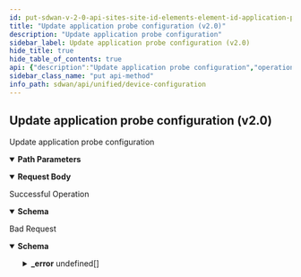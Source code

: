 ```yaml
---
id: put-sdwan-v-2-0-api-sites-site-id-elements-element-id-application-probe
title: "Update application probe configuration (v2.0)"
description: "Update application probe configuration"
sidebar_label: Update application probe configuration (v2.0)
hide_title: true
hide_table_of_contents: true
api: {"description":"Update application probe configuration","operationId":"put-sdwan-v2.0-api-sites-site_id-elements-element_id-application_probe","parameters":[{"description":"Site Id","in":"path","name":"site_id","required":true,"schema":{"description":"Site Id","type":"string"}},{"description":"Element Id","in":"path","name":"element_id","required":true,"schema":{"description":"Element Id","type":"string"}}],"requestBody":{"content":{"application/json":{"schema":{"properties":{"description":{"description":"Description: Size(max = 256, APPLICATION_PROBE_CONFIG_DESCRIPTION_INVALID, min = 0) ","type":"string"},"enable_probe":{"description":"Enable Probe","type":"boolean"},"id":{"description":"Id","type":"string"},"name":{"description":"Name: NotEmpty(APPLICATION_PROBE_CONFIG_NAME_REQD) Size(max = 128, error = NAME_EXCEEDS_LIMIT: Name of the resource exceeds limit., min = 0) ","type":"string"},"source_interface_id":{"description":"Source Interface Id","type":"string"},"tags":{"description":"Tags","items":{"description":"Tags","type":"string"},"type":"array"}},"required":["name"]}}}},"responses":{"200":{"content":{"application/json":{"schema":{"properties":{"description":{"description":"Description: Size(max = 256, APPLICATION_PROBE_CONFIG_DESCRIPTION_INVALID, min = 0) ","type":"string"},"enable_probe":{"description":"Enable Probe","type":"boolean"},"id":{"description":"Id","type":"string"},"name":{"description":"Name: NotEmpty(APPLICATION_PROBE_CONFIG_NAME_REQD) Size(max = 128, error = NAME_EXCEEDS_LIMIT: Name of the resource exceeds limit., min = 0) ","type":"string"},"source_interface_id":{"description":"Source Interface Id","type":"string"},"tags":{"description":"Tags","items":{"description":"Tags","type":"string"},"type":"array"}},"required":["name"]}}},"description":"Successful Operation"},"400":{"content":{"application/json":{"example":{"value":{"_error":[{"code":"APPLICATION_PROBE_CONFIG_UNSUPPORTED_SWVERSION"},{"code":"APPLICATION_PROBE_CONFIG_UNSUPPORTED_ROLE"},{"code":"INVALID_JSON_EXTRA_ATTRIBUTE"},{"code":"INVALID_JSON_COMMON_ATTR_MISMATCH"},{"code":"APPLICATION_PROBE_CONFIG_INVALID_SOURCE_INTERFACE"}]}},"schema":{"properties":{"_error":{"items":{"properties":{"code":{"type":"string"},"message":{"type":"string"}}},"type":"array"}}}}},"description":"Bad Request"}},"tags":["Device Configuration"],"method":"put","path":"/sdwan/v2.0/api/sites/{site_id}/elements/{element_id}/application_probe","jsonRequestBodyExample":{"description":"string","enable_probe":true,"id":"string","name":"string","source_interface_id":"string","tags":["string"]},"info":{"contact":{},"description":"List of APIs used to manage your device software to upgrade, retrieve available software images, and upgrade status information.","title":"Device Configuration","version":"Latest"},"postman":{"name":"Update application probe configuration (v2.0)","description":{"content":"Update application probe configuration","type":"text/plain"},"url":{"path":["sdwan","v2.0","api","sites",":site_id","elements",":element_id","application_probe"],"host":["{{baseUrl}}"],"query":[],"variable":[{"disabled":false,"description":{"content":"(Required) Site Id","type":"text/plain"},"type":"any","value":"","key":"site_id"},{"disabled":false,"description":{"content":"(Required) Element Id","type":"text/plain"},"type":"any","value":"","key":"element_id"}]},"header":[{"key":"Content-Type","value":"application/json"},{"key":"Accept","value":"application/json"}],"method":"PUT","body":{"mode":"raw","raw":"\"\"","options":{"raw":{"language":"json"}}}}}
sidebar_class_name: "put api-method"
info_path: sdwan/api/unified/device-configuration
---
```



## Update application probe configuration (v2.0)



Update application probe configuration

<details style={{"marginBottom":"1rem"}} data-collapsed={false} open={true}><summary style={{}}><strong>Path Parameters</strong></summary><div><ul><ParamsItem className={"paramsItem"} param={{"description":"Site Id","in":"path","name":"site_id","required":true,"schema":{"description":"Site Id","type":"string"}}}></ParamsItem><ParamsItem className={"paramsItem"} param={{"description":"Element Id","in":"path","name":"element_id","required":true,"schema":{"description":"Element Id","type":"string"}}}></ParamsItem></ul></div></details><MimeTabs><TabItem label={"application/json"} value={"application/json-schema"}><details style={{}} data-collapsed={false} open={true}><summary style={{"textAlign":"left"}}><strong>Request Body</strong></summary><div style={{"textAlign":"left","marginLeft":"1rem"}}></div><ul style={{"marginLeft":"1rem"}}><SchemaItem collapsible={false} name={"description"} required={false} schemaDescription={"Description: Size(max = 256, APPLICATION_PROBE_CONFIG_DESCRIPTION_INVALID, min = 0) "} schemaName={"string"} qualifierMessage={undefined} defaultValue={undefined}></SchemaItem><SchemaItem collapsible={false} name={"enable_probe"} required={false} schemaDescription={"Enable Probe"} schemaName={"boolean"} qualifierMessage={undefined} defaultValue={undefined}></SchemaItem><SchemaItem collapsible={false} name={"id"} required={false} schemaDescription={"Id"} schemaName={"string"} qualifierMessage={undefined} defaultValue={undefined}></SchemaItem><SchemaItem collapsible={false} name={"name"} required={true} schemaDescription={"Name: NotEmpty(APPLICATION_PROBE_CONFIG_NAME_REQD) Size(max = 128, error = NAME_EXCEEDS_LIMIT: Name of the resource exceeds limit., min = 0) "} schemaName={"string"} qualifierMessage={undefined} defaultValue={undefined}></SchemaItem><SchemaItem collapsible={false} name={"source_interface_id"} required={false} schemaDescription={"Source Interface Id"} schemaName={"string"} qualifierMessage={undefined} defaultValue={undefined}></SchemaItem><SchemaItem collapsible={false} name={"tags"} required={false} schemaDescription={"Tags"} schemaName={"string[]"} qualifierMessage={undefined} defaultValue={undefined}></SchemaItem></ul></details></TabItem></MimeTabs><div><ApiTabs><TabItem label={"200"} value={"200"}><div>

Successful Operation

</div><div><MimeTabs groupId={"mime-type"}><TabItem label={"application/json"} value={"application/json"}><SchemaTabs groupId={"schema-tabs"}><TabItem label={"Schema"} value={"Schema"}><details style={{}} data-collapsed={false} open={true}><summary style={{"textAlign":"left"}}><strong>Schema</strong></summary><div style={{"textAlign":"left","marginLeft":"1rem"}}></div><ul style={{"marginLeft":"1rem"}}><SchemaItem collapsible={false} name={"description"} required={false} schemaDescription={"Description: Size(max = 256, APPLICATION_PROBE_CONFIG_DESCRIPTION_INVALID, min = 0) "} schemaName={"string"} qualifierMessage={undefined} defaultValue={undefined}></SchemaItem><SchemaItem collapsible={false} name={"enable_probe"} required={false} schemaDescription={"Enable Probe"} schemaName={"boolean"} qualifierMessage={undefined} defaultValue={undefined}></SchemaItem><SchemaItem collapsible={false} name={"id"} required={false} schemaDescription={"Id"} schemaName={"string"} qualifierMessage={undefined} defaultValue={undefined}></SchemaItem><SchemaItem collapsible={false} name={"name"} required={false} schemaDescription={"Name: NotEmpty(APPLICATION_PROBE_CONFIG_NAME_REQD) Size(max = 128, error = NAME_EXCEEDS_LIMIT: Name of the resource exceeds limit., min = 0) "} schemaName={"string"} qualifierMessage={undefined} defaultValue={undefined}></SchemaItem><SchemaItem collapsible={false} name={"source_interface_id"} required={false} schemaDescription={"Source Interface Id"} schemaName={"string"} qualifierMessage={undefined} defaultValue={undefined}></SchemaItem><SchemaItem collapsible={false} name={"tags"} required={false} schemaDescription={"Tags"} schemaName={"string[]"} qualifierMessage={undefined} defaultValue={undefined}></SchemaItem></ul></details></TabItem><TabItem label={"Example (from schema)"} value={"Example (from schema)"}><ResponseSamples responseExample={"{\n  \"description\": \"string\",\n  \"enable_probe\": true,\n  \"id\": \"string\",\n  \"name\": \"string\",\n  \"source_interface_id\": \"string\",\n  \"tags\": [\n    \"string\"\n  ]\n}"} language={"json"}></ResponseSamples></TabItem></SchemaTabs></TabItem></MimeTabs></div></TabItem><TabItem label={"400"} value={"400"}><div>

Bad Request

</div><div><MimeTabs groupId={"mime-type"}><TabItem label={"application/json"} value={"application/json"}><SchemaTabs groupId={"schema-tabs"}><TabItem label={"Schema"} value={"Schema"}><details style={{}} data-collapsed={false} open={true}><summary style={{"textAlign":"left"}}><strong>Schema</strong></summary><div style={{"textAlign":"left","marginLeft":"1rem"}}></div><ul style={{"marginLeft":"1rem"}}><SchemaItem collapsible={true} className={"schemaItem"}><details style={{}}><summary style={{}}><strong>_error</strong><span style={{"opacity":"0.6"}}> undefined[]</span></summary><div style={{"marginLeft":"1rem"}}><SchemaItem collapsible={false} name={"code"} required={false} schemaDescription={undefined} schemaName={"string"} qualifierMessage={undefined} defaultValue={undefined}></SchemaItem><SchemaItem collapsible={false} name={"message"} required={false} schemaDescription={undefined} schemaName={"string"} qualifierMessage={undefined} defaultValue={undefined}></SchemaItem></div></details></SchemaItem></ul></details></TabItem><TabItem label={"Example (from schema)"} value={"Example (from schema)"}><ResponseSamples responseExample={"{\n  \"_error\": [\n    {\n      \"code\": \"string\",\n      \"message\": \"string\"\n    }\n  ]\n}"} language={"json"}></ResponseSamples></TabItem><TabItem label={"Example"} value={"Example"}><ResponseSamples responseExample={"{\n  \"value\": {\n    \"_error\": [\n      {\n        \"code\": \"APPLICATION_PROBE_CONFIG_UNSUPPORTED_SWVERSION\"\n      },\n      {\n        \"code\": \"APPLICATION_PROBE_CONFIG_UNSUPPORTED_ROLE\"\n      },\n      {\n        \"code\": \"INVALID_JSON_EXTRA_ATTRIBUTE\"\n      },\n      {\n        \"code\": \"INVALID_JSON_COMMON_ATTR_MISMATCH\"\n      },\n      {\n        \"code\": \"APPLICATION_PROBE_CONFIG_INVALID_SOURCE_INTERFACE\"\n      }\n    ]\n  }\n}"} language={"json"}></ResponseSamples></TabItem></SchemaTabs></TabItem></MimeTabs></div></TabItem></ApiTabs></div>
      